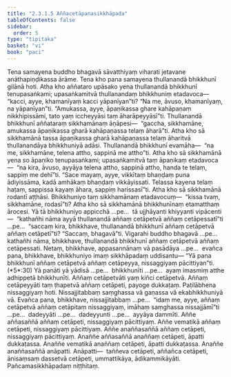```yaml
---
title: "2.3.1.5 Aññacetāpanasikkhāpada"
tableOfContents: false
sidebar:
  order: 5
type: "tipitaka"
basket: "vi"
book: "paci"
---
```



<DynamicBreadcrumb />

<Division number="753" book="paci" e="ch" v="2" p="325">

<Paragraph number="2473" book="paci">
Tena samayena buddho bhagavā sāvatthiyaṃ viharati jetavane anāthapiṇḍikassa ārāme. Tena kho pana samayena thullanandā bhikkhunī gilānā hoti. Atha kho aññataro upāsako yena thullanandā bhikkhunī tenupasaṅkami; upasaṅkamitvā thullanandaṃ bhikkhuniṃ etadavoca—  “kacci, ayye, khamanīyaṃ kacci yāpanīyan”ti? “Na me, āvuso, khamanīyaṃ, na yāpanīyan”ti. “Amukassa, ayye, āpaṇikassa ghare kahāpaṇaṃ nikkhipissāmi, tato yaṃ iccheyyāsi taṃ āharāpeyyāsī”ti. Thullanandā bhikkhunī aññataraṃ sikkhamānaṃ āṇāpesi—  “gaccha, sikkhamāne, amukassa āpaṇikassa gharā kahāpaṇassa telaṃ āharā”ti. Atha kho sā sikkhamānā tassa āpaṇikassa gharā kahāpaṇassa telaṃ āharitvā thullanandāya bhikkhuniyā adāsi. Thullanandā bhikkhunī evamāha—  “na me, sikkhamāne, telena attho, sappinā me attho”ti. Atha kho sā sikkhamānā yena so āpaṇiko tenupasaṅkami; upasaṅkamitvā taṃ āpaṇikaṃ etadavoca—  “na kira, āvuso, ayyāya telena attho, sappinā attho, handa te telaṃ, sappiṃ me dehī”ti. “Sace mayaṃ, ayye, vikkītaṃ bhaṇḍaṃ puna ādiyissāma, kadā amhākaṃ bhaṇḍaṃ vikkāyissati. Telassa kayena telaṃ haṭaṃ, sappissa kayaṃ āhara, sappiṃ harissasī”ti. Atha kho sā sikkhamānā rodantī aṭṭhāsi. Bhikkhuniyo taṃ sikkhamānaṃ etadavocuṃ—  “kissa tvaṃ, sikkhamāne, rodasī”ti?
</Paragraph>

<Paragraph number="2474" book="paci">
Atha kho sā sikkhamānā bhikkhunīnaṃ etamatthaṃ ārocesi. Yā tā bhikkhuniyo appicchā …pe…  tā ujjhāyanti khiyyanti vipācenti—  “kathañhi nāma ayyā thullanandā aññaṃ cetāpetvā aññaṃ cetāpessatī”ti …pe…  “saccaṃ kira, bhikkhave, thullanandā bhikkhunī aññaṃ cetāpetvā aññaṃ cetāpetī”ti? “Saccaṃ, bhagavā”ti. Vigarahi buddho bhagavā …pe…  kathañhi nāma, bhikkhave, thullanandā bhikkhunī aññaṃ cetāpetvā aññaṃ cetāpessati. Netaṃ, bhikkhave, appasannānaṃ vā pasādāya …pe…  evañca pana, bhikkhave, bhikkhuniyo imaṃ sikkhāpadaṃ uddisantu—
</Paragraph>

</Division>
<Division number="754" book="paci" e="ch" v="2" p="326">

<Paragraph number="2475" book="paci">
<Emphasis>“Yā pana bhikkhunī aññaṃ cetāpetvā aññaṃ cetāpeyya, nissaggiyaṃ pācittiyan”</Emphasis>ti. (*5*:<Emphasis>30</Emphasis>)
</Paragraph>

</Division>
<Division number="755" book="paci" e="ch" v="2" p="326">

<Paragraph number="2476" book="paci">
<Emphasis>Yā panā</Emphasis>ti yā yādisā …pe…  <Emphasis>bhikkhunī</Emphasis>ti …pe…  ayaṃ imasmiṃ atthe adhippetā bhikkhunīti.
</Paragraph>

<Paragraph number="2477" book="paci">
<Emphasis>Aññaṃ cetāpetvā</Emphasis>ti yaṃ kiñci cetāpetvā.
</Paragraph>

<Paragraph number="2478" book="paci">
<Emphasis>Aññaṃ cetāpeyyā</Emphasis>ti taṃ ṭhapetvā aññaṃ cetāpeti, payoge dukkaṭaṃ. Paṭilābhena nissaggiyaṃ hoti. Nissajjitabbaṃ saṃghassa vā gaṇassa vā ekabhikkhuniyā vā. Evañca pana, bhikkhave, nissajjitabbaṃ …pe…  “idaṃ me, ayye, aññaṃ cetāpetvā aññaṃ cetāpitaṃ nissaggiyaṃ, imāhaṃ saṃghassa nissajjāmī”ti …pe…  dadeyyāti …pe…  dadeyyunti …pe…  ayyāya dammīti.
</Paragraph>

</Division>
<Division number="756" book="paci" e="ch" v="2" p="327">

<Paragraph number="2479" book="paci">
Aññe aññasaññā aññaṃ cetāpeti, nissaggiyaṃ pācittiyaṃ. Aññe vematikā aññaṃ cetāpeti, nissaggiyaṃ pācittiyaṃ. Aññe anaññasaññā aññaṃ cetāpeti, nissaggiyaṃ pācittiyaṃ.
</Paragraph>

<Paragraph number="2480" book="paci">
Anaññe aññasaññā anaññaṃ cetāpeti, āpatti dukkaṭassa. Anaññe vematikā anaññaṃ cetāpeti, āpatti dukkaṭassa. Anaññe anaññasaññā anāpatti.
</Paragraph>

</Division>
<Division number="757" book="paci" e="ch" v="2" p="327">

<Paragraph number="2481" book="paci">
Anāpatti—  taññeva cetāpeti, aññañca cetāpeti, ānisaṃsaṃ dassetvā cetāpeti, ummattikāya, ādikammikāyāti.

</Paragraph>
</Division>

<Paragraph number="2482" type="center" book="paci">
Pañcamasikkhāpadaṃ niṭṭhitaṃ.
</Paragraph>